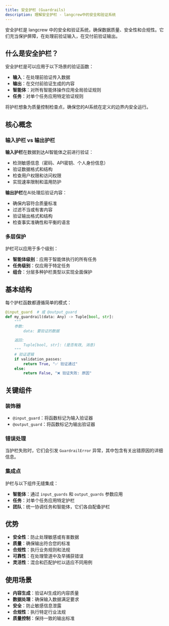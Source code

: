 ```yaml
---
title: 安全护栏 (Guardrails)
description: 理解安全护栏 - langcrew中的安全和验证系统
---
```


安全护栏是 langcrew 中的安全和验证系统，确保数据质量、安全性和合规性。它们充当保护屏障，在处理前验证输入，在交付前验证输出。

## 什么是安全护栏？

安全护栏是可以应用于以下场景的验证函数：

- **输入**：在处理前验证传入数据
- **输出**：在交付前验证生成的内容
- **智能体**：对所有智能体操作应用全局验证规则
- **任务**：对单个任务应用特定验证规则

将护栏想象为质量控制检查点，确保您的AI系统在定义的边界内安全运行。

## 核心概念

### 输入护栏 vs 输出护栏

**输入护栏**在数据到达AI智能体之前进行验证：

- 检测敏感信息（密码、API密钥、个人身份信息）
- 验证数据格式和结构
- 检查用户权限和访问权限
- 实现速率限制和滥用防护

**输出护栏**在AI处理后验证内容：

- 确保内容符合质量标准
- 过滤不当或有害内容
- 验证输出格式和结构
- 检查事实准确性和平衡的语言

### 多层保护

护栏可以应用于多个级别：

- **智能体级别**：应用于智能体执行的所有任务
- **任务级别**：仅应用于特定任务
- **组合**：分层多种护栏类型以实现全面保护

## 基本结构

每个护栏函数都遵循简单的模式：

```python
@input_guard  # 或 @output_guard
def my_guardrail(data: Any) -> Tuple[bool, str]:
    """
    参数:
        data: 要验证的数据
        
    返回:
        Tuple[bool, str]: (是否有效, 消息)
    """
    # 验证逻辑
    if validation_passes:
        return True, "✅ 验证通过"
    else:
        return False, "❌ 验证失败: 原因"
```

## 关键组件

### 装饰器

- `@input_guard`：将函数标记为输入验证器
- `@output_guard`：将函数标记为输出验证器

### 错误处理

当护栏失败时，它们会引发 `GuardrailError` 异常，其中包含有关出错原因的详细信息。

### 集成点

护栏与以下组件无缝集成：

- **智能体**：通过 `input_guards` 和 `output_guards` 参数应用
- **任务**：对单个任务应用特定护栏
- **团队**：统一协调任务和智能体，它们各自配备护栏

## 优势

- **安全性**：防止处理敏感或有害数据
- **质量**：确保输出符合您的标准
- **合规性**：执行业务规则和法规
- **可靠性**：在处理管道中及早捕获错误
- **灵活性**：混合和匹配护栏以适应不同用例

## 使用场景

- **内容生成**：验证AI生成的内容质量
- **数据处理**：确保输入数据满足要求
- **安全**：防止敏感信息泄露
- **合规性**：执行特定行业法规
- **质量控制**：保持一致的输出标准

